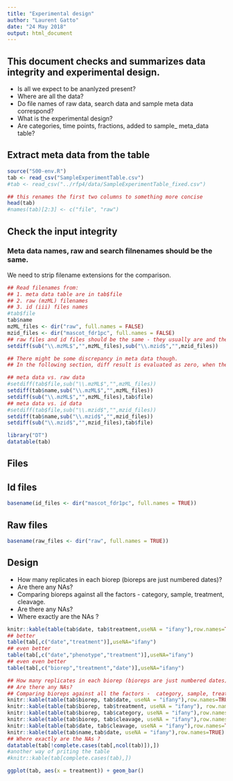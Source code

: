 ```yaml
---
title: "Experimental design"
author: "Laurent Gatto"
date: "24 May 2018"
output: html_document
---
```

## This document checks and summarizes data integrity and experimental design.
- Is all we expect to be ananlyzed present? 
- Where are all the data? 
- Do file names of raw data, search data and sample meta data correspond?
- What is the experimental design? 
- Are categories, time points, fractions, added to sample_ meta_data  table?

## Extract meta data from the table
```r
source("S00-env.R")
tab <- read_csv("SampleExperimentTable.csv")
#tab <- read_csv("../rfp4/data/SampleExperimentTable_fixed.csv")

## this renames the first two columns to something more concise
head(tab)
#names(tab)[2:3] <- c("file", "raw")
```


## Check the input integrity
### Meta data names, raw and search filnenames should be the same. 
We need to strip filename extensions for the comparison.

```r
## Read filenames from:
## 1. meta data table are in tab$file
## 2. raw (mzML) filenames
## 3. id (iii) files names
#tab$file
tab$name
mzML_files <- dir("raw", full.names = FALSE)
mzid_files <- dir("mascot_fdr1pc", full.names = FALSE)
## raw files and id files should be the same - they usually are and the following command should produce zero if they really are the same.
setdiff(sub("\\.mzML$","",mzML_files),sub("\\.mzid$","",mzid_files))

## There might be some discrepancy in meta data though.
## In the following section, diff result is evaluated as zero, when there is no differnece in the file names compared. To print the differences in both sets, we have to run it twice.

## meta data vs. raw data
#setdiff(tab$file,sub("\\.mzML$","",mzML_files))
setdiff(tab$name,sub("\\.mzML$","",mzML_files))
setdiff(sub("\\.mzML$","",mzML_files),tab$file)
## meta data vs. id data
#setdiff(tab$file,sub("\\.mzid$","",mzid_files))
setdiff(tab$name,sub("\\.mzid$","",mzid_files))
setdiff(sub("\\.mzid$","",mzid_files),tab$file)
```

```r
library("DT")
datatable(tab)
```

## Files

## Id files

```r
basename(id_files <- dir("mascot_fdr1pc", full.names = TRUE))
```

## Raw files

```r
basename(raw_files <- dir("raw", full.names = TRUE))
```

## Design
- How many replicates in each biorep (bioreps are just numbered dates)?
- Are there any NAs?
- Comparing bioreps against all the factors -  category, sample, treatment, cleavage.
- Are there any NAs?
- Where exactly are the NAs ?


```r
knitr::kable(table(tab$date, tab$treatment,useNA = "ifany"),row.names=TRUE)
## better
table(tab[,c("date","treatment")],useNA="ifany")
## even better
table(tab[,c("date","phenotype","treatment")],useNA="ifany")
## even even better
table(tab[,c("biorep","treatment","date")],useNA="ifany")
```

```r

## How many replicates in each biorep (bioreps are just numbered dates)?
## Are there any NAs?
## Comparing bioreps against all the factors -  category, sample, treatment, cleavage.
knitr::kable(table(tab$biorep, tab$date, useNA = "ifany"),row.names=TRUE)
knitr::kable(table(tab$biorep, tab$treatment, useNA = "ifany"), row.names=TRUE)
knitr::kable(table(tab$biorep, tab$category, useNA = "ifany"),row.names=TRUE)
knitr::kable(table(tab$biorep, tab$cleavage, useNA = "ifany"),row.names=TRUE)
knitr::kable(table(tab$date, tab$cleavage, useNA = "ifany"),row.names=TRUE)
knitr::kable(table(tab$name,tab$date, useNA = "ifany"),row.names=TRUE)
## Where exactly are the NAs ?
datatable(tab[!complete.cases(tab[,ncol(tab)]),])
#another way of priting the table
#knitr::kable(tab[complete.cases(tab),])

```


```r
ggplot(tab, aes(x = treatment)) + geom_bar()
```
